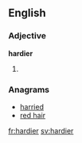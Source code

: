 ==English==

===Adjective===
'''hardier'''

# {{en-comparative of|hardy}}

===Anagrams===
* [[harried#English|harried]]
* [[red hair#English|red hair]]

[[fr:hardier]]
[[sv:hardier]]